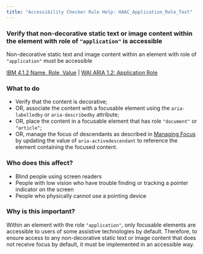 ```yaml
---
title: "Accessibility Checker Rule Help: HAAC_Application_Role_Text"
---
```


<div className="toolHelp">
<Row>
<Column colLg={11} colMd={5} colSm={4} className="toolMain">

<div id="locLevel"></div>

### Verify that non-decorative static text or image content within the element with role of `"application"` is accessible
Non-decorative static text and image content within an element with role of `"application"` must be accessible

[IBM 4.1.2 Name, Role, Value](http://www.ibm.com/able/guidelines/ci162/name_role_value.html) | [WAI ARIA 1.2: Application Role](https://www.w3.org/TR/wai-aria-1.2/#application)

<div id="locSnippet"></div>

### What to do

* Verify that the content is decorative;
* OR, associate the content with a focusable element using the `aria-labelledby` or `aria-describedby` attribute;
* OR, place the content in a focusable element that has role `"document"` or `"article"`;
* OR, manage the focus of descendants as described in [Managing Focus](https://www.w3.org/TR/wai-aria-1.2/#managingfocus) by updating the value of `aria-activedescendant` to reference the element containing the focused content.



</Column>
<Column colLg={5} colMd={3} colSm={4} className="toolLeft">

### Who does this affect?

* Blind people using screen readers
* People with low vision who have trouble finding or tracking a pointer indicator on the screen
* People who physically cannot use a pointing device

### Why is this important?

Within an element with the role `"application"`, only focusable elements are accessible to users of some assistive technologies by default. Therefore, to ensure access to any non-decorative static text or image content that does not receive focus by default, it must be implemented in an accessible way.

</Column>
</Row>
</div>

